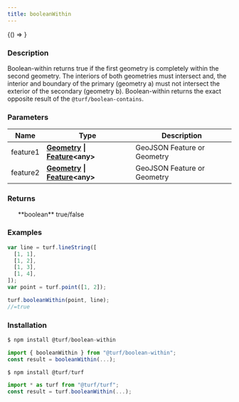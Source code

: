 ```yaml
---
title: booleanWithin
---
```



<!-- Expose turf as global var for experimenting in the browser console -->

<BrowserOnly>{() => <WindowTurfGlobal turf={turf} />}</BrowserOnly>

### Description

Boolean-within returns true if the first geometry is completely within the second geometry.
The interiors of both geometries must intersect and, the interior and boundary of the primary (geometry a)
must not intersect the exterior of the secondary (geometry b).
Boolean-within returns the exact opposite result of the `@turf/boolean-contains`.

### Parameters

| Name     | Type                                                                                                                                | Description                 |
| -------- | ----------------------------------------------------------------------------------------------------------------------------------- | --------------------------- |
| feature1 | **[Geometry](https://tools.ietf.org/html/rfc7946#section-3.1) \| [Feature](https://tools.ietf.org/html/rfc7946#section-3.2)\<any>** | GeoJSON Feature or Geometry |
| feature2 | **[Geometry](https://tools.ietf.org/html/rfc7946#section-3.1) \| [Feature](https://tools.ietf.org/html/rfc7946#section-3.2)\<any>** | GeoJSON Feature or Geometry |

### Returns

<ul>
  **boolean** true/false

</ul>

### Examples

```javascript
var line = turf.lineString([
  [1, 1],
  [1, 2],
  [1, 3],
  [1, 4],
]);
var point = turf.point([1, 2]);

turf.booleanWithin(point, line);
//=true
```

### Installation

```javascript
$ npm install @turf/boolean-within

import { booleanWithin } from "@turf/boolean-within";
const result = booleanWithin(...);
```

```javascript
$ npm install @turf/turf

import * as turf from "@turf/turf";
const result = turf.booleanWithin(...);
```
